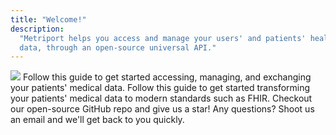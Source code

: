```yaml
---
title: "Welcome!"
description:
  "Metriport helps you access and manage your users' and patients' health and medical
  data, through an open-source universal API."
---
```


<img className="h-40" src="/images/metriport-logo.png" />

<CardGroup>
    <Card
    title="Medical API Quickstart"
    icon="file-medical"
    href="/medical-api/getting-started/quickstart"
  >
    Follow this guide to get started accessing, managing, and exchanging your patients' medical data.
  </Card>
    <Card
    title="Converter API Quickstart"
    icon="arrow-right-arrow-left"
    href="/converter-api/getting-started/quickstart"
  >
    Follow this guide to get started transforming your patients' medical data to modern standards such as FHIR.
  </Card>
  <Card
    title="Source Code"
    icon="github"
    href="https://github.com/metriport/metriport"
  >
    Checkout our open-source GitHub repo and give us a star!
  </Card>
  <Card
    title="Contact"
    icon="envelope"
    href="mailto:contact@metriport.com"
  >
    Any questions? Shoot us an email and we'll get back to you quickly.
  </Card>
</CardGroup>
